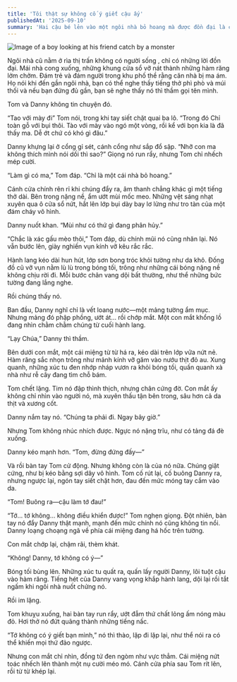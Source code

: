 ```yaml
---
title: 'Tôi thật sự không cố ý giết cậu ấy'
publishedAt: '2025-09-10'
summary: 'Hai cậu bé lẻn vào một ngôi nhà bỏ hoang mà được đồn đại là có ma. Khi bước vào bên trong, hai đứa trẻ nhận ra nơi này không hề bị bỏ hoang mà ngược lại ẩn chứa một bí mật kinh hoàng'
---
```


![Image of a boy looking at his friend catch by a monster](/IDontMeanToKillHim.jpg)

Ngôi nhà cũ nằm ở rìa thị trấn không có người sống , chỉ có những lời đồn đại. Mái nhà cong xuống, những khung cửa sổ vỡ nát thành những hàm răng lởm chởm. Đám trẻ và đám người trong khu phố thề rằng căn nhà bị ma ám. Họ nói  khi đến gần ngôi nhà, bạn có thể nghe thấy tiếng thở phì phò và múi thối 
và nếu bạn đứng đủ gần, bạn sẽ nghe thấy nó thì thầm gọi tên mình.

Tom và Danny không tin chuyện đó.

“Tao với mày đi” Tom nói, trong khi tay siết chặt quai ba lô. “Trong đó Chỉ toàn gỗ với bụi thôi. Tào với mày vào ngó một vòng, rồi kể với bọn kia là đã thấy ma. Dễ ớt chứ có khó gì đâu.”

Danny khựng lại ở cổng gỉ sét, cánh cổng như sắp đổ sập. “Nhỡ con ma không thích mình nói dối thì sao?” Giọng nó run rẩy, nhưng Tom chỉ nhếch mép cười.

“Làm gì có ma,” Tom đáp. “Chỉ là một cái nhà bỏ hoang.”

Cánh cửa chính rên rỉ khi chúng đẩy ra, âm thanh chẳng khác gì một tiếng thở dài. Bên trong nặng nề, ẩm ướt mùi mốc meo. Những vệt sáng nhạt xuyên qua ô cửa sổ nứt, hắt lên lớp bụi dày bay lơ lửng như tro tàn của một đám cháy vô hình.

Danny nuốt khan. “Mùi như có thứ gì đang phân hủy.”

“Chắc là xác gấu mèo thôi,” Tom đáp, dù chính mũi nó cũng nhăn lại. Nó vẫn bước lên, giày nghiến vụn kính vỡ kêu rắc rắc.

Hành lang kéo dài hun hút, lớp sơn bong tróc khỏi tường như da khô. Đống đồ cũ vỡ vụn nằm lù lù trong bóng tối, trông như những cái bóng nặng nề không chịu rời đi. Mỗi bước chân vang dội bất thường, như thể những bức tường đang lắng nghe.

Rồi chúng thấy nó.

Ban đầu, Danny nghĩ chỉ là vết loang nước—một mảng tường ẩm mục. Nhưng mảng đó phập phồng, ướt át… rồi chớp mắt. Một con mắt khổng lồ đang nhìn chằm chằm chúng từ cuối hành lang.

“Lạy Chúa,” Danny thì thầm.

Bên dưới con mắt, một cái miệng từ từ há ra, kéo dài trên lớp vữa nứt nẻ. Hàm răng sắc nhọn trông như mảnh kính vỡ găm vào nướu thịt đỏ au. Xung quanh, những xúc tu đen nhớp nháp vươn ra khỏi bóng tối, quấn quanh xà nhà như rễ cây đang tìm chỗ bám.

Tom chết lặng. Tim nó đập thình thịch, nhưng chân cứng đờ. Con mắt ấy không chỉ nhìn vào người nó, mà xuyên thấu tận bên trong, sâu hơn cả da thịt và xương cốt.

Danny nắm tay nó. “Chúng ta phải đi. Ngay bây giờ.”

Nhưng Tom không nhúc nhích được. Ngực nó nặng trĩu, như có tảng đá đè xuống.

Danny kéo mạnh hơn. “Tom, đừng đứng đấy—”

Và rồi bàn tay Tom cử động. Nhưng không còn là của nó nữa. Chúng giật cứng, như bị kéo bằng sợi dây vô hình. Tom cố rút lại, cố buông Danny ra, nhưng ngược lại, ngón tay siết chặt hơn, đau đến mức móng tay cắm vào da.

“Tom! Buông ra—cậu làm tớ đau!”

“Tớ… tớ không… không điều khiển được!” Tom nghẹn giọng. Đột nhiên, bàn tay nó đẩy Danny thật mạnh, mạnh đến mức chính nó cũng không tin nổi. Danny loạng choạng ngã về phía cái miệng đang há hốc trên tường.

Con mắt chớp lại, chậm rãi, thèm khát.

“Không! Danny, tớ không có ý—”

Bóng tối bùng lên. Những xúc tu quất ra, quấn lấy người Danny, lôi tuột cậu vào hàm răng. Tiếng hét của Danny vang vọng khắp hành lang, dội lại rồi tắt ngấm khi ngôi nhà nuốt chửng nó.

Rồi im lặng.

Tom khuỵu xuống, hai bàn tay run rẩy, ướt đẫm thứ chất lỏng ấm nóng màu đỏ. Hơi thở nó đứt quãng thành những tiếng nấc.

“Tớ không có ý giết bạn mình,” nó thì thào, lặp đi lặp lại, như thể nói ra có thể khiến mọi thứ đảo ngược.

Nhưng con mắt chỉ nhìn, đồng tử đen ngòm như vực thẳm. Cái miệng nứt toác nhếch lên thành một nụ cười méo mó. Cánh cửa phía sau Tom rít lên, rồi từ từ khép lại.